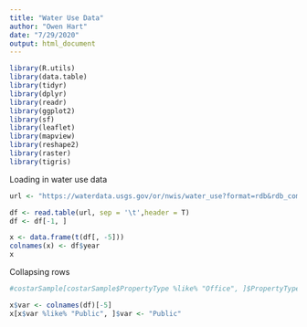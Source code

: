 ```yaml
---
title: "Water Use Data"
author: "Owen Hart"
date: "7/29/2020"
output: html_document
---
```


```r
library(R.utils)
library(data.table)
library(tidyr)
library(dplyr)
library(readr)
library(ggplot2)
library(sf)
library(leaflet)
library(mapview)
library(reshape2)
library(raster)
library(tigris)
```

Loading in water use data
```r
url <- "https://waterdata.usgs.gov/or/nwis/water_use?format=rdb&rdb_compression=value&wu_area=County&wu_year=ALL&wu_county=065&wu_category=ALL&wu_county_nms=Wasco%2BCounty"

df <- read.table(url, sep = '\t',header = T)
df <- df[-1, ]
```

```r
x <- data.frame(t(df[, -5]))
colnames(x) <- df$year
x
```

Collapsing rows
```r
#costarSample[costarSample$PropertyType %like% "Office", ]$PropertyType <- "Office"

x$var <- colnames(df)[-5]
x[x$var %like% "Public", ]$var <- "Public"
```

